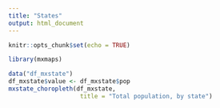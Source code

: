 ```yaml
---
title: "States"
output: html_document
---
```


```r
knitr::opts_chunk$set(echo = TRUE)
```

```r
library(mxmaps)

data("df_mxstate")
df_mxstate$value <- df_mxstate$pop
mxstate_choropleth(df_mxstate,
                    title = "Total population, by state") 
```